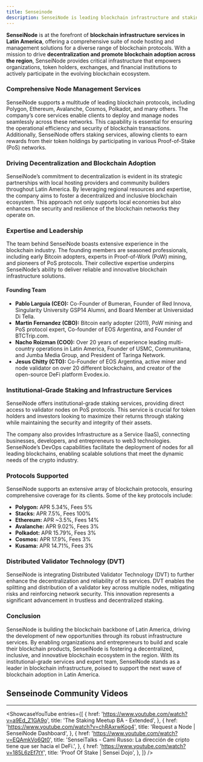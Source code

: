 ```yaml
---
title: Senseinode
description: SenseiNode is leading blockchain infrastructure and staking services provider in Latin America, supporting major blockchain protocols.
---
```



**SenseiNode** is at the forefront of **blockchain infrastructure services in Latin America**, offering a comprehensive suite of node hosting and management solutions for a diverse range of blockchain protocols. With a mission to drive **decentralization and promote blockchain adoption across the region**, SenseiNode provides critical infrastructure that empowers organizations, token holders, exchanges, and financial institutions to actively participate in the evolving blockchain ecosystem.

### Comprehensive Node Management Services
SenseiNode supports a multitude of leading blockchain protocols, including Polygon, Ethereum, Avalanche, Cosmos, Polkadot, and many others. The company’s core services enable clients to deploy and manage nodes seamlessly across these networks. This capability is essential for ensuring the operational efficiency and security of blockchain transactions. Additionally, SenseiNode offers staking services, allowing clients to earn rewards from their token holdings by participating in various Proof-of-Stake (PoS) networks.

### Driving Decentralization and Blockchain Adoption
SenseiNode’s commitment to decentralization is evident in its strategic partnerships with local hosting providers and community builders throughout Latin America. By leveraging regional resources and expertise, the company aims to foster a decentralized and inclusive blockchain ecosystem. This approach not only supports local economies but also enhances the security and resilience of the blockchain networks they operate on.

### Expertise and Leadership
The team behind SenseiNode boasts extensive experience in the blockchain industry. The founding members are seasoned professionals, including early Bitcoin adopters, experts in Proof-of-Work (PoW) mining, and pioneers of PoS protocols. Their collective expertise underpins SenseiNode’s ability to deliver reliable and innovative blockchain infrastructure solutions.

#### Founding Team
- **Pablo Larguía (CEO):** Co-Founder of Bumeran, Founder of Red Innova, Singularity University GSP14 Alumni, and Board Member at Universidad Di Tella.
- **Martin Fernandez (CBO):** Bitcoin early adopter (2011), PoW mining and PoS protocol expert, Co-founder of EOS Argentina, and Founder of BTCTrip.com.
- **Nacho Roizman (COO):** Over 20 years of experience leading multi-country operations in Latin America, Founder of USMC, Communitana, and Jumba Media Group, and President of Taringa Network.
- **Jesus Chitty (CTO):** Co-Founder of EOS Argentina, active miner and node validator on over 20 different blockchains, and creator of the open-source DeFi platform Evodex.io.

### Institutional-Grade Staking and Infrastructure Services
SenseiNode offers institutional-grade staking services, providing direct access to validator nodes on PoS protocols. This service is crucial for token holders and investors looking to maximize their returns through staking while maintaining the security and integrity of their assets.

The company also provides Infrastructure as a Service (IaaS), connecting businesses, developers, and entrepreneurs to web3 technologies. SenseiNode’s DevOps capabilities facilitate the deployment of nodes for all leading blockchains, enabling scalable solutions that meet the dynamic needs of the crypto industry.

### Protocols Supported
SenseiNode supports an extensive array of blockchain protocols, ensuring comprehensive coverage for its clients. Some of the key protocols include:

- **Polygon:** APR 5.34%, Fees 5%
- **Stacks:** APR 7.5%, Fees 100%
- **Ethereum:** APR ~3.5%, Fees 14%
- **Avalanche:** APR 9.02%, Fees 3%
- **Polkadot:** APR 15.79%, Fees 3%
- **Cosmos:** APR 17.9%, Fees 3%
- **Kusama:** APR 14.71%, Fees 3%

### Distributed Validator Technology (DVT)
SenseiNode is integrating Distributed Validator Technology (DVT) to further enhance the decentralization and reliability of its services. DVT enables the splitting and distribution of a validator key across multiple nodes, mitigating risks and reinforcing network security. This innovation represents a significant advancement in trustless and decentralized staking.

### Conclusion
SenseiNode is building the blockchain backbone of Latin America, driving the development of new opportunities through its robust infrastructure services. By enabling organizations and entrepreneurs to build and scale their blockchain products, SenseiNode is fostering a decentralized, inclusive, and innovative blockchain ecosystem in the region. With its institutional-grade services and expert team, SenseiNode stands as a leader in blockchain infrastructure, poised to support the next wave of blockchain adoption in Latin America.

## Senseinode Community Videos
----------------
<ShowcaseYouTube
  entries={[
          {
      href: 'https://www.youtube.com/watch?v=a9Ed_Z1GA9o',
      title: 'The Staking Meetup BA - Extended',
     },
               {
      href: 'https://www.youtube.com/watch?v=chRAxrwKog4',
      title: 'Request a Node | SenseiNode Dashboard',
     },
               {
      href: 'https://www.youtube.com/watch?v=EQAmkVo6Qt0',
      title: 'SenseiTalks - Cami Russo: La dirección de cripto tiene que ser hacia el DeFi.',
     },
               {
      href: 'https://www.youtube.com/watch?v=185L6zEf7tY',
      title: 'Proof Of Stake | Sensei Dojo',
     },
  ]}
/>
